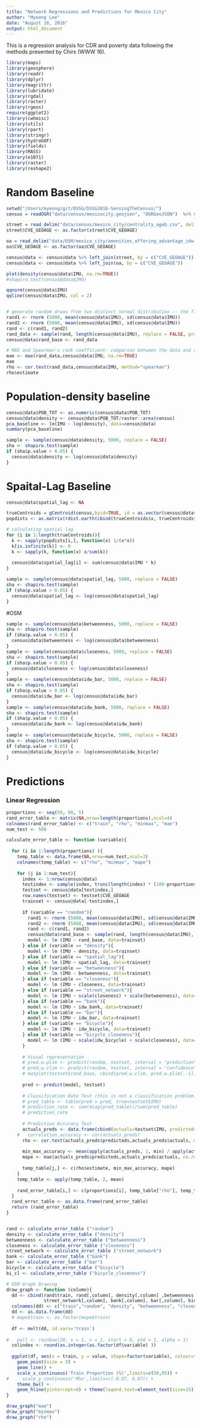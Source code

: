 ```yaml
---
title: "Network Regressions and Predictions for Mexico City"
author: "Myeong Lee"
date: "August 16, 2016"
output: html_document
---
```


This is a regression analysis for CDR and poverty data following the methods presented by Chirs (WWW 16). 

```r
library(maps)
library(geosphere)
library(readr)
library(dplyr)
library(magrittr)
library(lubridate)
library(rgdal)
library(raster)
library(rgeos)
require(ggplot2)
library(cwhmisc)
library(utils)
library(rpart)
library(stringr)
library(hydroGOF)
library(fields)
library(MASS)
library(e1071)
library(raster)
library(reshape2)
```

# Random Baseline
```r
setwd("/Users/myeong/git/DSSG/DSSG2016-SensingTheCensus/")
census = readOGR("data/census/mexicocity.geojson", "OGRGeoJSON")  %>% spTransform(CRS("+proj=utm +zone=32 +datum=WGS84"))

street = read_delim("data/census/mexico_city/centrality_ageb.csv", delim = ",",col_names = TRUE ) 
street$CVE_GEOAGE <- as.factor(street$CVE_GEOAGE)

oa = read_delim("data/OSM/mexico_city/amenities_offering_advantage_idw.csv", delim = ",",col_names = TRUE ) 
oa$CVE_GEOAGE <- as.factor(oa$CVE_GEOAGE)

census@data <- census@data %>% left_join(street, by = c("CVE_GEOAGE"))
census@data <- census@data %>% left_join(oa, by = c("CVE_GEOAGE"))

plot(density(census@data$IMU, na.rm=TRUE))
#shapiro.test(census@data$IMU)

qqnorm(census@data$IMU)
qqline(census@data$IMU, col = 2)


# generate random drwas from two distinct normal distribution -- the final vector follows the distribution of observed data (IMU)
rand1 <- rnorm (5000, mean(census@data$IMU), sd(census@data$IMU))
rand2 <- rnorm (5000, mean(census@data$IMU), sd(census@data$IMU))
rand <- c(rand1, rand2)
rand_data <- sample(rand, length(census@data$IMU), replace = FALSE, prob = NULL)
census@data$rand_base <- rand_data

# MAE and Spearman's rank coefficient: comparion between the data and randomly generated poverty scores
mae <- mae(rand_data,census@data$IMU, na.rm=TRUE)
mae
rho <- cor.test(rand_data,census@data$IMU, method="spearman")
rho$estimate
```

# Population-density baseline
```r
census@data$POB_TOT <- as.numeric(census@data$POB_TOT)
census@data$density <- census@data$POB_TOT/raster::area(census)
pca_baseline <- lm(IMU ~ log(density), data=census@data)
summary(pca_baseline)

sample <- sample(census@data$density, 5000, replace = FALSE)
sha <- shapiro.test(sample)
if (sha$p.value > 0.05) {
  census@data$density <- log(census@data$density)
}
```

# Spaital-Lag Baseline
```r
census@data$spatial_lag <- NA

trueCentroids = gCentroid(census,byid=TRUE, id = as.vector(census@data$CVE_GEOAGE))
popdists <- as.matrix(rdist.earth(cbind(trueCentroids$x, trueCentroids$y), miles = F, R = NULL))

# calculating spatial lag
for (i in 1:length(trueCentroids)){
  k <- sapply(popdists[i,], function(x) 1/(x*x))
  k[is.infinite(k)] <- 0 
  k <- sapply(k, function(x) x/sum(k))  
  
  census@data$spatial_lag[i] <- sum(census@data$IMU * k)
}

sample <- sample(census@data$spatial_lag, 5000, replace = FALSE)
sha <- shapiro.test(sample)
if (sha$p.value > 0.05) {
  census@data$spatial_lag <- log(census@data$spatial_lag)
}

```

#OSM
```r
sample <- sample(census@data$betweenness, 5000, replace = FALSE)
sha <- shapiro.test(sample)
if (sha$p.value > 0.05) {
  census@data$betweenness <- log(census@data$betweenness)
}
sample <- sample(census@data$closeness, 5000, replace = FALSE)
sha <- shapiro.test(sample)
if (sha$p.value > 0.05) {
  census@data$closeness <- log(census@data$closeness)
}
sample <- sample(census@data$idw_bar, 5000, replace = FALSE)
sha <- shapiro.test(sample)
if (sha$p.value > 0.05) {
  census@data$idw_bar <- log(census@data$idw_bar)
}
sample <- sample(census@data$idw_bank, 5000, replace = FALSE)
sha <- shapiro.test(sample)
if (sha$p.value > 0.05) {
  census@data$idw_bank <- log(census@data$idw_bank)
}
sample <- sample(census@data$idw_bicycle, 5000, replace = FALSE)
sha <- shapiro.test(sample)
if (sha$p.value > 0.05) {
  census@data$idw_bicycle <- log(census@data$idw_bicycle)
}
```


# Predictions

### Linear Regression
```r
proportions <- seq(50, 90, 5)
rand_error_table <- matrix(NA,nrow=length(proportions),ncol=4)
colnames(rand_error_table) <- c("train", "rho", "minmax", "mae")
num_test <- 500

calculate_error_table <- function (variable){
  
  for (i in 1:length(proportions) ){
    temp_table <- data.frame(NA,nrow=num_test,ncol=3)
    colnames(temp_table) <- c("rho", "minmax", "mape")
    
    for (j in 1:num_test){
      index <- 1:nrow(census@data)
      testindex <- sample(index, trunc(length(index) * (100-proportions[i]) / 100 ))
      testset <- census@data[testindex,]
      row.names(testset) <- testset$CVE_GEOAGE
      trainset <- census@data[-testindex,]
      
      if (variable == "random"){   
        rand1 <- rnorm (5000, mean(census@data$IMU), sd(census@data$IMU))
        rand2 <- rnorm (5000, mean(census@data$IMU), sd(census@data$IMU))
        rand <- c(rand1, rand2)
        census@data$rand_base <- sample(rand, length(census@data$IMU), replace = FALSE, prob = NULL)
        model <- lm (IMU ~ rand_base, data=trainset)
      } else if (variable == "density"){
        model <- lm (IMU ~ density, data=trainset)
      } else if (variable == "spatial_lag"){
        model <- lm (IMU ~ spatial_lag, data=trainset)
      } else if (variable == "betweenness"){
        model <- lm (IMU ~ betweenness, data=trainset)
      } else if (variable == "closeness"){
        model <- lm (IMU ~ closeness, data=trainset)
      } else if (variable == "street_network"){
        model <- lm (IMU ~ scale(closeness) + scale(betweenness), data=trainset)
      } else if (variable == "bank"){
        model <- lm (IMU ~ idw_bank, data=trainset)
      } else if (variable == "bar"){
        model <- lm (IMU ~ idw_bar, data=trainset)
      } else if (variable == "bicycle"){
        model <- lm (IMU ~ idw_bicycle, data=trainset)
      } else if (variable == "bicycle_closeness"){
        model <- lm (IMU ~ scale(idw_bicycle) + scale(closeness), data=trainset)
      } 
      
      # Visual representation
      # pred.w.plim <- predict(random, testset, interval = "prediction")
      # pred.w.clim <- predict(random, testset, interval = "confidence")
      # matplot(testset$rand_base, cbind(pred.w.clim, pred.w.plim[,-1]), lty = c(1,2,2,3,3), col=c("black", "red", "red", "blue", "blue"), type = "l", ylab = "predicted y")
      
      pred <- predict(model, testset)
      
      # Classification Rate Test (this is not a classification problem...)
      # pred_table <- table(pred = pred, true=testset$IMU)
      # prediction_rate <- sum(diag(pred_table))/sum(pred_table)
      # prediction_rate
      
      # Prediction Accuracy Test
      actuals_preds <- data.frame(cbind(actuals=testset$IMU, predicteds=pred))
    #   correlation_accuracy <- cor(actuals_preds)
      rho <- cor.test(actuals_preds$predicteds,actuals_preds$actuals, method="spearman")
    
      min_max_accuracy <- mean(apply(actuals_preds, 1, min) / apply(actuals_preds, 1, max)) 
      mape <- mae(actuals_preds$predicteds,actuals_preds$actuals, na.rm=TRUE)
      
      temp_table[j,] <- c(rho$estimate, min_max_accuracy, mape)
    }
    temp_table <- apply(temp_table, 2, mean)     
              
    rand_error_table[i,] <- c(proportions[i], temp_table["rho"], temp_table["minmax"], temp_table["mape"])
  }
  rand_error_table <- as.data.frame(rand_error_table)
  return (rand_error_table)
}


rand <- calculate_error_table ("random")
density <- calculate_error_table ("density")
betweenness <- calculate_error_table ("betweenness")
closeness <- calculate_error_table ("closeness")
street_network <- calculate_error_table ("street_network")
bank <- calculate_error_table ("bank")
bar <- calculate_error_table ("bar")
bicycle <- calculate_error_table ("bicycle")
bi_cl <- calculate_error_table ("bicycle_closeness")

# OSM Graph Drawing
draw_graph <- function (column){
  dd <- cbind(rand$train, rand[,column], density[,column] ,betweenness[,column], closeness[,column], 
              street_network[,column], bank[,column], bar[,column], bicycle[,column], bi_cl[,column] )
  colnames(dd) <- c("train","random", "density", "betweenness", "closeness", "street_network", "bank", "bar", "bicycle", "bicycle+closeness")
  dd <- as.data.frame(dd)
  # mape$train <- as.factor(mape$train)
  
  df <- melt(dd, id.vars='train')
  
#   pall <- rainbow(20, s = 1, v = 1, start = 0, end = 1, alpha = 1)
  colindex <- round(as.integer(as.factor(df$variable) ))
  
  ggplot(df, aes(x = train, y = value, shape=factor(variable), colour=factor(variable))) +
    geom_point(size = 3) +
    geom_line() +
    scale_x_continuous('Train Proportion (%)',limits=c(50,95)) + 
#     scale_y_continuous('Rho',limits=c(-0.07, 0.07)) +
    theme_bw() + 
    geom_hline(yintercept=0) + theme(legend.text=element_text(size=15)) 
}

draw_graph("mae")
draw_graph("minmax")
draw_graph("rho")




```

